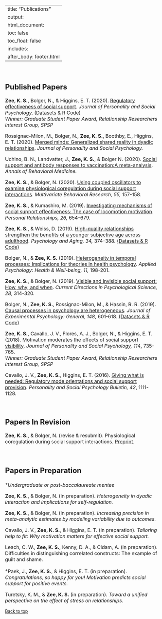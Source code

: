 
---
title: "Publications"
output: 
  html_document:
    toc: false
    toc_float: false
    includes:
      after_body: footer.html
---


<font size="3"> 

<br>

## Published Papers

**Zee, K. S.**, Bolger, N., & Higgins, E. T. (2020). [Regulatory effectiveness of social support](http://dx.doi.org/10.1037/pspi0000235){target="_blank"}. *Journal of Personality and Social Psychology.* [(Datasets & R Code)](https://github.com/kzee/zee-res){target="_blank"} \
*Winner: Graduate Student Paper Award, Relationship Researchers Interest Group, SPSP*

Rossignac-Milon, M., Bolger, N., **Zee, K. S.**, Boothby, E., Higgins, E. T. (2020). [Merged minds: Generalized shared reality in dyadic relationships](https://psycnet.apa.org/record/2020-51514-001){target="_blank"}. *Journal of Personality and Social Psychology.*

Uchino, B. N., Landvatter, J., **Zee, K. S.**, & Bolger N. (2020). [Social support and antibody responses to vaccination:A meta-analysis](https://academic.oup.com/abm/advance-article/doi/10.1093/abm/kaaa029/5838063){target="_blank"}. *Annals of Behavioral Medicine.*

**Zee, K. S.**, & Bolger, N. (2020). [Using coupled oscillators to examine physiological coregulation during social support interactions](https://doi.org/10.1080/00273171.2019.1699392){target="_blank"}. *Multivariate Behavioral Research, 55,* 157-158. 

**Zee, K. S.**, & Kumashiro, M. (2019). [Investigating mechanisms of social support effectiveness: The case of locomotion motivation](https://onlinelibrary.wiley.com/doi/epdf/10.1111/pere.12298){target="_blank"}. *Personal Relationships, 26,* 654–679.

**Zee, K. S.**, & Weiss, D. (2019). [High-quality relationships strengthen the benefits of a younger subjective age across adulthood](http://dx.doi.org/10.1037/pag0000349){target="_blank"}. *Psychology and Aging, 34,* 374–388. [(Datasets & R Code)](https://github.com/kzee/zee-weiss-2019){target="_blank"}

Bolger, N., & **Zee, K. S.** (2019). [Heterogeneity in temporal processes: Implications for theories in health psychology](https://onlinelibrary.wiley.com/doi/full/10.1111/aphw.12159){target="_blank"}. *Applied Psychology: Health & Well-being, 11,* 198-201.

**Zee, K. S.**, & Bolger, N. (2019). [Visible and invisible social support: How, why, and when](https://doi.org/10.1177/0963721419835214){target="_blank"}. *Current Directions in Psychological Science, 28*, 314-320. 

Bolger, N., **Zee, K. S.**, Rossignac-Milon, M., & Hassin, R. R. (2019). [Causal processes in psychology are heterogeneous](http://dx.doi.org/10.1037/xge0000558){target="_blank"}. *Journal of Experimental Psychology: General*, *148*, 601-618. [(Datasets & R Code)](https://github.com/kzee/heterogeneityproject){target="_blank"}

**Zee, K. S.**, Cavallo, J. V., Flores, A. J., Bolger, N., & Higgins, E. T. (2018). [Motivation moderates the effects of social support visibility](http://dx.doi.org/10.1037/pspi0000119){target="_blank"}. *Journal of Personality and Social Psychology, 114*, 735-765. \
*Winner: Graduate Student Paper Award, Relationship Researchers Interest Group, SPSP*

Cavallo, J. V., **Zee, K. S.**, Higgins, E. T. (2016). [Giving what is needed: Regulatory mode orientations and social support provision](https://doi.org/10.1177%2F0146167216651852){target="_blank"}. *Personality and Social Psychology Bulletin, 42*, 1111-1128. 


<br>

## Papers In Revision

**Zee, K. S.**, & Bolger, N. (revise & resubmit). Physiological coregulation during social support interactions. [Preprint](https://psyarxiv.com/83hpa){target="_blank"}.

<br>



## Papers in Preparation

^+^*Undergraduate or post-baccalaureate mentee*

**Zee, K. S.**, & Bolger, N. (in preparation). *Heterogeneity in dyadic interaction and implications for self-regulation.*

**Zee, K. S.**, & Bolger, N. (in preparation). *Increasing precision in meta-analytic estimates by modeling variability due to outcomes.*  

Cavallo, J. V., **Zee, K. S.**,  & Higgins, E. T. (in preparation). *Tailoring help to fit: Why motivation matters for effective social support.*

Leach, C. W., **Zee, K. S.**, Kenny, D. A., & Cidam, A. (in preparation). Difficulties in distinguishing correlated constructs: The example of guilt and shame.

^+^Paek, J., **Zee, K. S.**, & Higgins, E. T. (in preparation). *Congratulations, so happy for you! Motivation predicts social support for positive events.*

Turetsky, K. M., & **Zee, K. S.** (in preparation). *Toward a unified perspective on the effect of stress on relationships.* 



</font> 

 <a href="#top">Back to top</a>